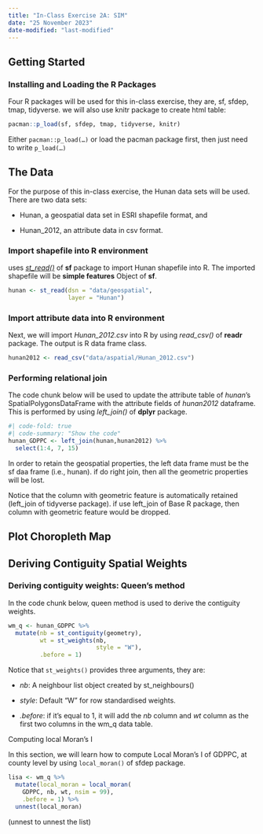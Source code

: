 ```yaml
---
title: "In-Class Exercise 2A: SIM"
date: "25 November 2023"
date-modified: "last-modified"
---
```


## Getting Started

### Installing and Loading the R Packages

Four R packages will be used for this in-class exercise, they are, sf, sfdep, tmap, tidyverse. we will also use knitr package to create html table:

```r
pacman::p_load(sf, sfdep, tmap, tidyverse, knitr)
```

Either `pacman::p_load(…)` or load the pacman package first, then just need to write `p_load(…)`

## The Data

For the purpose of this in-class exercise, the Hunan data sets will be used. There are two data sets:

-   Hunan, a geospatial data set in ESRI shapefile format, and

-   Hunan_2012, an attribute data in csv format.

### **Import shapefile into R environment**

uses [*st_read()*](https://r-spatial.github.io/sf/reference/st_read.html) of **sf** package to import Hunan shapefile into R. The imported shapefile will be **simple features** Object of **sf**.

```r
hunan <- st_read(dsn = "data/geospatial", 
                 layer = "Hunan")
```

### **Import attribute data into R environment**

Next, we will import *Hunan_2012.csv* into R by using *read_csv()* of **readr** package. The output is R data frame class.

```r
hunan2012 <- read_csv("data/aspatial/Hunan_2012.csv")
```

### **Performing relational join**

The code chunk below will be used to update the attribute table of *hunan*'s SpatialPolygonsDataFrame with the attribute fields of *hunan2012* dataframe. This is performed by using *left_join()* of **dplyr** package.

```r
#| code-fold: true
#| code-summary: "Show the code"
hunan_GDPPC <- left_join(hunan,hunan2012) %>%
  select(1:4, 7, 15)
```

In order to retain the geospatial properties, the left data frame must be the sf daa frame (i.e., hunan). if do right join, then all the geometric properties will be lost.

Notice that the column with geometric feature is automatically retained (left_join of tidyverse package). if use left_join of Base R package, then column with geometric feature would be dropped.

## Plot Choropleth Map

## Deriving Contiguity Spatial Weights

### Deriving contiguity weights: Queen's method

In the code chunk below, queen method is used to derive the contiguity weights.

```r
wm_q <- hunan_GDPPC %>%
  mutate(nb = st_contiguity(geometry),
         wt = st_weights(nb, 
                         style = "W"),
         .before = 1)
```

Notice that `st_weights()` provides three arguments, they are:

-   *nb*: A neighbour list object created by st_neighbours()

-   *style*: Default "W" for row standardised weights.

-   *.before*: if it's equal to 1, it will add the *nb* column and *wt* column as the first two columns in the wm_q data table.

Computing local Moran's I

In this section, we will learn how to compute Local Moran's I of GDPPC, at county level by using `local_moran()` of sfdep package.

```r
lisa <- wm_q %>%
  mutate(local_moran = local_moran(
    GDPPC, nb, wt, nsim = 99),
    .before = 1) %>%
  unnest(local_moran)
```

(unnest to unnest the list)
